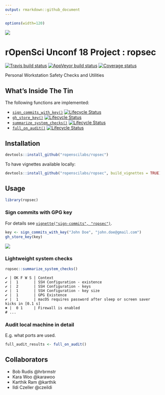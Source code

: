 ```yaml
---
output: rmarkdown::github_document
---
```


```r
options(width=120)
```

![](./man/figures/Loose_lips_might_sink_ships.jpg)

# rOpenSci Unconf 18 Project : ropsec

[![Travis build status](https://travis-ci.org/ropenscilabs/ropsec.svg?branch=master)](https://travis-ci.org/ropenscilabs/ropsec)
[![AppVeyor build status](https://ci.appveyor.com/api/projects/status/55vx8b5jckpa216a?svg=true)](https://ci.appveyor.com/project/czeildi/ropsec-w5fnj)
[![Coverage status](https://codecov.io/gh/ropenscilabs/ropsec/branch/master/graph/badge.svg)](https://codecov.io/github/ropenscilabs/ropsec?branch=master)

Personal Workstation Safety Checks and Utilities

## What's Inside The Tin

The following functions are implemented:

- [`sign_commits_with_key()`](#sign-commits) [![Lifecycle Status](https://img.shields.io/badge/lifecycle-maturing-blue.svg)](https://www.tidyverse.org/lifecycle/)
- [`gh_store_key()`](#sign-commits) [![Lifecycle Status](https://img.shields.io/badge/lifecycle-maturing-blue.svg)](https://www.tidyverse.org/lifecycle/)
- [`summarize_system_checks()`](#lightweight-system-checks) [![Lifecycle Status](https://img.shields.io/badge/lifecycle-experimental-orange.svg)](https://www.tidyverse.org/lifecycle/)
- [`full_on_audit()`](#audit) [![Lifecycle Status](https://img.shields.io/badge/lifecycle-experimental-orange.svg)](https://www.tidyverse.org/lifecycle/)

## Installation

```r
devtools::install_github("ropenscilabs/ropsec")
```

To have vignettes available locally:

```r
devtools::install_github("ropenscilabs/ropsec", build_vignettes = TRUE)
```

## Usage

```r
library(ropsec)
```

### Sign commits with GPG key

For details see [`vignette("sign-commits", "ropsec")`](https://ropenscilabs.github.io/ropsec/articles/sign-commits.html).

```r
key <- sign_commits_with_key("John Doe", "john.doe@gmail.com")
gh_store_key(key)
```

<img src="man/figures/signed_commit.png" align="center"/>

### Lightweight system checks

```r
ropsec::summarize_system_checks()
```

```
✔ | OK F W S | Context
✔ |  1       | SSH Configuration - existence
✔ |  2       | SSH Configuration - keys
✔ |  1       | SSH Configuration - key size
✔ |  1       | GPG Existence
✔ |  1       | macOS requires password after sleep or screen saver kicks in [0.1 s]
✖ |  0 1     | Firewall is enabled
# ...
```

### Audit local machine in detail

E.g. what ports are used.

```r
full_audit_results <- full_on_audit()
```

## Collaborators

- Bob Rudis @hrbrmstr
- Kara Woo @karawoo
- Karthik Ram @karthik
- Ildi Czeller @czeildi